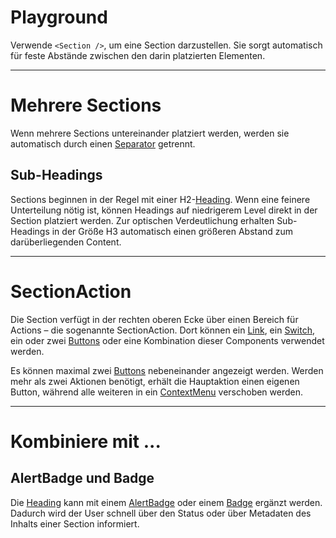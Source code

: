 # Playground

Verwende `<Section />`, um eine Section darzustellen. Sie sorgt automatisch für
feste Abstände zwischen den darin platzierten Elementen.

<LiveCodeEditor />

---

# Mehrere Sections

Wenn mehrere Sections untereinander platziert werden, werden sie automatisch
durch einen [Separator](/03-components/structure/separator/overview) getrennt.

<LiveCodeEditor example="multiple" editorCollapsed />

## Sub-Headings

Sections beginnen in der Regel mit einer
H2-[Heading](/03-components/content/heading/overview). Wenn eine feinere
Unterteilung nötig ist, können Headings auf niedrigerem Level direkt in der
Section platziert werden. Zur optischen Verdeutlichung erhalten Sub-Headings in
der Größe H3 automatisch einen größeren Abstand zum darüberliegenden Content.

<LiveCodeEditor example="sub-heading" editorCollapsed />

---

# SectionAction

Die Section verfügt in der rechten oberen Ecke über einen Bereich für Actions –
die sogenannte SectionAction. Dort können ein
[Link](/03-components/navigation/link/overview), ein
[Switch](/03-components/form-controls/switch/overview), ein oder zwei
[Buttons](/03-components/actions/button/overview) oder eine Kombination dieser
Components verwendet werden.

<LiveCodeEditor example="link" editorCollapsed />

<LiveCodeEditor example="switch" editorCollapsed />

Es können maximal zwei [Buttons](/03-components/actions/button/overview)
nebeneinander angezeigt werden. Werden mehr als zwei Aktionen benötigt, erhält
die Hauptaktion einen eigenen Button, während alle weiteren in ein
[ContextMenu](/03-components/actions/context-menu/overview) verschoben werden.

<LiveCodeEditor example="context-menu" editorCollapsed />

---

# Kombiniere mit ...

## AlertBadge und Badge

Die [Heading](/03-components/content/heading/overview) kann mit einem
[AlertBadge](/03-components/status/alert-badge/overview) oder einem
[Badge](/03-components/status/badge/overview) ergänzt werden. Dadurch wird der
User schnell über den Status oder über Metadaten des Inhalts einer Section
informiert.

<LiveCodeEditor example="alert-badge" editorCollapsed />
